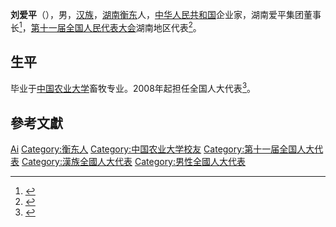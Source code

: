 {{Infobox officeholder
| 姓名     = 刘爱平
| 性別     = 男
| 民族     = [[汉族|汉族]]
| 出生日期 = {{Birth year and age|1962|8}}
| 出生地點 = 
| 籍貫     = [[湖南|湖南]][[衡东|衡东]]
| 國籍     = {{中华人民共和国}}
| 母校     = [[中国农业大学|中国农业大学]]
}}
'''刘爱平'''（{{bd|1962年|8月|}}），男，[[汉族|汉族]]，[[湖南|湖南]][[衡东|衡东]]人，[[中华人民共和国|中华人民共和国]]企业家，湖南爱平集团董事长<ref>{{cite news |title=十年磨一剑 拼搏终有成——记全国人大代表衡东县爱平集团董事长兼总经理刘爱平 |url=http://www.hn.chinanews.com/renda/dbfc/2008/0819/7.html |accessdate=2020-04-08 |publisher=中新網 |date=2008-08-19 }}{{Dead link}}</ref>，[[第十一届全国人民代表大会|第十一届全国人民代表大会]]湖南地区代表<ref>{{cite web|author=新华网|title=第十一届全国人大代表|url=http://news.xinhuanet.com/ziliao/2008-03/03/content_7708230.htm?node=36628|publisher=新华网|accessdate=2014-01-07|archive-date=2014-01-10|archive-url=https://web.archive.org/web/20140110211415/http://news.xinhuanet.com/ziliao/2008-03/03/content_7708230.htm?node=36628|dead-url=no}}</ref>。

== 生平 ==
毕业于[[中国农业大学|中国农业大学]]畜牧专业。2008年起担任全国人大代表<ref>{{cite news|title=全国人大代表信息-刘爱平|url=http://210.82.31.1:8084/delegate/viewDelegate.action?dbid=111692|accessdate=2013-04-05|newspaper=全国人大网|archive-url=https://web.archive.org/web/20140514082428/http://www.npc.gov.cn/delegate/viewDelegate.action?dbid=111692|archive-date=2014-05-14|dead-url=yes}}</ref>。

== 參考文獻 ==
{{reflist}}

{{中华人民共和国政治人物小作品}}

{{Authority control}}
{{DEFAULTSORT:Liu}}
[[Category:劉姓|Ai]]
[[Category:衡东人|Category:衡东人]]
[[Category:中国农业大学校友|Category:中国农业大学校友]]
[[Category:第十一届全国人大代表|Category:第十一届全国人大代表]]
[[Category:漢族全國人大代表|Category:漢族全國人大代表]]
[[Category:男性全國人大代表|Category:男性全國人大代表]]